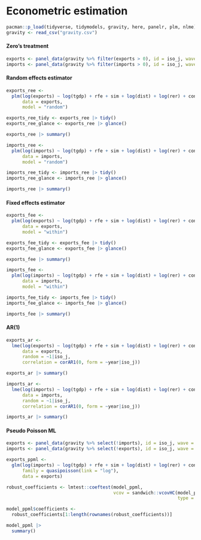 # Econometric estimation

```r
pacman::p_load(tidyverse, tidymodels, gravity, here, panelr, plm, nlme)
gravity <- read_csv("gravity.csv")
```

#### Zero's treatment

```r
exports <- panel_data(gravity %>% filter(exports > 0), id = iso_j, wave = year)
imports <- panel_data(gravity %>% filter(imports > 0), id = iso_j, wave = year)
```

#### Random effects estimator

```r
exports_ree <- 
  plm(log(exports) ~ log(tgdp) + rfe + sim + log(dist) + log(rer) + cont + lang + rta,
      data = exports,
      model = "random")

exports_ree_tidy <- exports_ree |> tidy()
exports_ree_glance <- exports_ree |> glance()

exports_ree |> summary()
```

```r
imports_ree <- 
  plm(log(imports) ~ log(tgdp) + rfe + sim + log(dist) + log(rer) + cont + lang + rta,
      data = imports,
      model = "random")

imports_ree_tidy <- imports_ree |> tidy()
imports_ree_glance <- imports_ree |> glance()

imports_ree |> summary()
```

#### Fixed effects estimator

```r
exports_fee <- 
  plm(log(exports) ~ log(tgdp) + rfe + sim + log(dist) + log(rer) + cont + lang + rta,
      data = exports,
      model = "within")

exports_fee_tidy <- exports_fee |> tidy()
exports_fee_glance <- exports_fee |> glance()

exports_fee |> summary()
```

```r
imports_fee <- 
  plm(log(imports) ~ log(tgdp) + rfe + sim + log(dist) + log(rer) + cont + lang + rta,
      data = imports,
      model = "within")

imports_fee_tidy <- imports_fee |> tidy()
imports_fee_glance <- imports_fee |> glance()

imports_fee |> summary()
```

#### AR(1)

```r
exports_ar <- 
  lme(log(exports) ~ log(tgdp) + rfe + sim + log(dist) + log(rer) + cont + lang + rta,
      data = exports,
      random = ~1|iso_j,
      correlation = corAR1(0, form = ~year|iso_j))

exports_ar |> summary()
```

```r
imports_ar <- 
  lme(log(imports) ~ log(tgdp) + rfe + sim + log(dist) + log(rer) + cont + lang + rta,
      data = imports,
      random = ~1|iso_j,
      correlation = corAR1(0, form = ~year|iso_j))

imports_ar |> summary()
```

#### Pseudo Poisson ML

```r
exports <- panel_data(gravity %>% select(!imports), id = iso_j, wave = year)
imports <- panel_data(gravity %>% select(!exports), id = iso_j, wave = year)
```

```r
exports_ppml <- 
  glm(log(imports) ~ log(tgdp) + rfe + sim + log(dist) + log(rer) + cont + lang + rta,
      family = quasipoisson(link = "log"),
      data = exports)

robust_coefficients <- lmtest::coeftest(model_ppml, 
                                        vcov = sandwich::vcovHC(model_ppml, 
                                                                type = "HC1"))

model_ppml$coefficients <- 
  robust_coefficients[1:length(rownames(robust_coefficients))]

model_ppml |> 
  summary()
```
